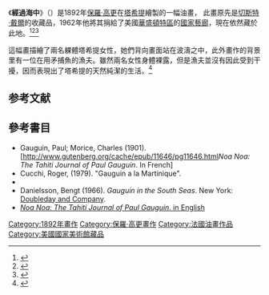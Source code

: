 {{Infobox Painting
| image_file=Paul Gauguin - Fatata te Miti (By the Sea) - Google Art Project.jpg
| image_size =350px
| title=經過海中
| artist=[[保羅·高更|保羅·高更]]
| year=1892
| type=布面油畫
| dimensions = {{convert|68|x|92|cm|in}} 
| city=[[華盛頓特區|華盛頓特區]]
| museum=[[國家藝廊|國家藝廊]]
}}

《'''經過海中'''》（{{lang-fr|'''Fatata te Miti'''}}）是1892年[[保羅·高更|保羅·高更]]在[[塔希提|塔希提]]繪製的一幅油畫， 此畫原先是[[切斯特·戴爾|切斯特·戴爾]]的收藏品，1962年他將其捐給了美國[[華盛頓特區|華盛頓特區]]的[[國家藝廊|國家藝廊]]，現在依然藏於此地。<ref>{{cite web|url=http://arthistory.about.com/od/from_exhibitions/ig/chester_dale_collection/cdc_nga_2010-11_35.htm|title=From Impressionism to Modernism: The Chester Dale Collection|publisher=arthistory.about.com|accessdate=October 2014|archive-date=2014-10-10|archive-url=https://web.archive.org/web/20141010091815/http://arthistory.about.com/od/from_exhibitions/ig/chester_dale_collection/cdc_nga_2010-11_35.htm|dead-url=no}}</ref><ref>{{cite web|url=http://www.wga.hu/html_m/g/gauguin/04/tahiti23.html|title=By the Sea (Fatata te Miti)|publisher=www.wga.hu|accessdate=October 2014|archive-date=2014-10-10|archive-url=https://web.archive.org/web/20141010110907/http://www.wga.hu/html_m/g/gauguin/04/tahiti23.html|dead-url=no}}</ref><ref>{{cite web|url=http://www.wga.hu/bio_m/g/gauguin/biograph.html|title=GAUGUIN, (Paul) Biography|publisher=www.wga.hu|accessdate=October 2014|archive-date=2014-12-18|archive-url=https://web.archive.org/web/20141218012924/http://www.wga.hu/bio_m/g/gauguin/biograph.html|dead-url=no}}</ref>

這幅畫描繪了兩名躶體塔希提女性，她們背向畫面站在波濤之中，此外畫作的背景里有一位在用矛捕魚的漁夫。雖然兩名女性身體裸露，但是漁夫並沒有因此受到干擾，因而表現出了塔希提的天然純潔的生活。<ref>{{cite web|url=https://www.nga.gov/collection/gallery/gg82/gg82-46624.html|title=Fatata te Miti (By the Sea), 1892National Gallery of Art, Washington, DC|publisher=www.nga.gov/|accessdate=October 2014|deadurl=yes|archiveurl=https://web.archive.org/web/20141009202930/https://www.nga.gov/collection/gallery/gg82/gg82-46624.html|archivedate=2014-10-09}}</ref>

==参考文献==
{{reflist}}

==參考書目==
* Gauguin, Paul; Morice, Charles (1901). [http://www.gutenberg.org/cache/epub/11646/pg11646.html''Noa Noa: The Tahiti Journal of Paul Gauguin''. In French]
* Cucchi, Roger, (1979). "Gauguin a la Martinique". 
* {{cite book | author=[[Bengt_Danielsson|Danielsson, Bengt]] | title=Gauguin in the South Seas | publisher=[[Doubleday_(publisher)|Doubleday]] | location=Garden City, New York | year=1965}}
* Danielsson, Bengt (1966). ''Gauguin in the South Seas''. New York: [[Doubleday_and_Company|Doubleday and Company]].
* [http://manybooks.net/titles/gauguinpother06noa_noa.html ''Noa Noa: The Tahiti Journal of Paul Gauguin''. in English] {{Wayback|url=http://manybooks.net/titles/gauguinpother06noa_noa.html |date=20141010070617 }}

{{高更}}

[[Category:1892年畫作|Category:1892年畫作]]
[[Category:保羅·高更畫作|Category:保羅·高更畫作]]
[[Category:法國油畫作品|Category:法國油畫作品]]
[[Category:美國國家美術館藏品|Category:美國國家美術館藏品]]